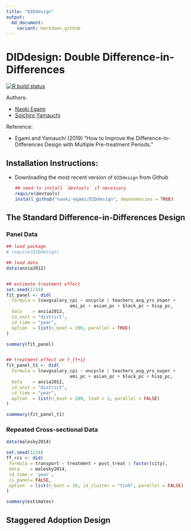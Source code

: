```yaml
---
title: "DIDdesign"
output:
  md_document:
    variant: markdown_github
---
```


# DIDdesign: Double Difference-in-Differences


<!-- badges: start -->
[![R build status](https://github.com/naoki-egami/DIDdesign/workflows/R-CMD-check/badge.svg)](https://github.com/naoki-egami/DIDdesign/actions)
<!-- badges: end -->

Authors:

- [Naoki Egami](https://naokiegami.com/)
- [Soichiro Yamauchi](https://soichiroy.github.io/)


Reference:

- Egami and Yamauchi (2019) "How to Improve the Difference-in-Differences Design with Multiple Pre-treatment Periods."

## Installation Instructions:

- Downloading the most recent version of `DIDdesign` from Github

	```r
	## need to install `devtools` if necessary
	require(devtools)
	install_github("naoki-egami/DIDdesign", dependencies = TRUE)
	```

## The Standard Difference-in-Differences Design


### Panel Data


```r
## load package
# require(DIDdesign)

## load data
data(anzia2012)


## estimate treatment effect
set.seed(1234)
fit_panel <- did(
  formula = lnavgsalary_cpi ~ oncycle | teachers_avg_yrs_exper +
                        ami_pc + asian_pc + black_pc + hisp_pc,
  data    = anzia2012,
  id_unit = "district",
  id_time = "year",
  option  = list(n_boot = 200, parallel = TRUE)
)

summary(fit_panel)


## treatment effect on Y_{t+1}
fit_panel_t1 <- did(
  formula = lnavgsalary_cpi ~ oncycle | teachers_avg_yrs_exper +
                        ami_pc + asian_pc + black_pc + hisp_pc,
  data    = anzia2012,
  id_unit = "district",
  id_time = "year",
  option  = list(n_boot = 200, lead = 1, parallel = FALSE)
)

summmary(fit_panel_t1)
```




### Repeated Cross-sectional Data

```r
data(malesky2014)

set.seed(1234)
ff_rcs <- did(
 formula = transport ~ treatment + post_treat | factor(city),
 data    = malesky2014,
 id_time = 'year',
 is_panel= FALSE,
 option  = list(n_boot = 20, id_cluster = "tinh", parallel = FALSE)
)

summary(estimates)
```


## Staggered Adoption Design
